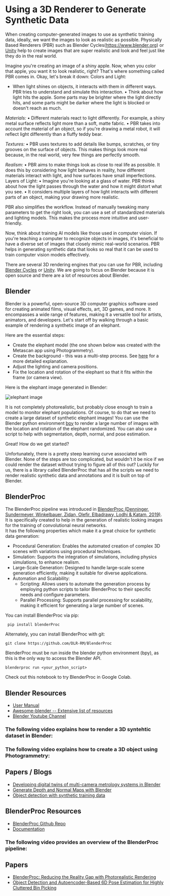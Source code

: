# Using a 3D Renderer to Generate Synthetic Data

When creating computer-generated images to use as synthetic training data, ideally, we want the images to look as realistic as possible.
Physically Based Renderers (PBR) such as Blender Cycles(https://www.blender.org)
or [Unity](https://unity.com) help to create images that are super realistic and look and feel just like they do in the real world.

Imagine you're creating an image of a shiny apple. Now, when you color that apple, you want it to look realistic, right?
That's where something called PBR comes in.
Okay, let's break it down:
Colors and Light:

- When light shines on objects, it interacts with them in different ways. PBR tries to understand and simulate this interaction.
  • Think about how light hits the apple. Some parts may be brighter where the light directly hits, and some parts might be darker where the light is blocked or doesn't reach as much.

_Materials:_
• Different materials react to light differently. For example, a shiny metal surface reflects light more than a soft, matte fabric.
• PBR takes into account the material of an object, so if you're drawing a metal robot, it will reflect light differently than a fluffy teddy bear.

_Textures:_
• PBR uses textures to add details like bumps, scratches, or tiny grooves on the surface of objects. This makes things look more real because, in the real world, very few things are perfectly smooth.

_Realism:_
• PBR aims to make things look as close to real life as possible. It does this by considering how light behaves in reality, how different materials interact with light, and how surfaces have small imperfections.
Layers of Light:
• Imagine you're looking at a glass of water. PBR thinks about how the light passes through the water and how it might distort what you see.
• It considers multiple layers of how light interacts with different parts of an object, making your drawing more realistic.

PBR also simplifies the workflow. Instead of manually tweaking many parameters to get the right look,
you can use a set of standardized materials and lighting models.
This makes the process more intuitive and user-friendly.

Now, think about training AI models like those used in computer vision.
If you're teaching a computer to recognize objects in images, it's beneficial to have a diverse set of
images that closely mimic real-world scenarios. PBR helps in generating synthetic data that looks so real that it can be used
to train computer vision models effectively.

There are several 3D rendering engines that you can use for PBR, including [Blender Cycles](https://www.blender.org)
or [Unity](https://unity.com). We are going to focus on Blender because it is open source and there are a lot of resources about Blender.

## Blender

Blender is a powerful, open-source 3D computer graphics software used for creating animated films, visual effects, art, 3D games, and more.
It encompasses a wide range of features, making it a versatile tool for artists, animators, and developers.
Let's start off by
walking through a basic example of rendering a synthetic image of an elephant.

Here are the essential steps:

- Create the elephant model (the one shown below was created with the Metascan app using Photogrammetry).
- Create the background - this was a multi-step process. See [here](https://github.com/kfahn22/Synthetic-Data-Creation-in-Blender/tree/main/BACKGROUND)
  for a more detailed explanation.
- Adjust the lighting and camera positions.
- Fix the location and rotation of the elephant so that it fits within the frame (or camera view).

Here is the elephant image generated in Blender:

![elephant image](URL)

It is not completely photorealistic, but probably close enough to train a model to monitor elephant populations. Of course, to do
that we need to create a large dataset of synthetic elephant images! You can use the Blender python environment
[bpy](https://docs.blender.org/api/current/info_advanced_blender_as_bpy.html) to render
a large number of images with the location and rotation of the elephant randomized.
You can also use a script to help with segmentation, depth, normal, and pose estimation.

Great! How do we get started?

Unfortunately, there is a pretty steep learning curve associated with Blender. None of the steps are too complicated,
but wouldn't it be nice if we could render the dataset without trying to figure all of this out?
Luckily for us, there is a library called BlenderProc that has all the scripts we need to render realistic synthetic data
and annotations and it is built on top of Blender.

## BlenderProc

The BlenderProc pipeline was introduced in [BlenderProc (Denninger, Sundermeyer, Winkelbauer, Zidan, Olefir, Elbadrawy, Lodhi & Katam, 2019)](https://arxiv.org/abs/1911.01911).
It is specifically created to help in the generation of realistic looking images for the training of convolutional neural networks.  
 It has the following properties which make it a great choice for synthetic data generation:

- Procedural Generation: Enables the automated creation of complex 3D scenes with variations using procedural techniques.
- Simulation: Supports the integration of simulations, including physics simulations, to enhance realism.
- Large-Scale Generation: Designed to handle large-scale scene generation efficiently, making it suitable for diverse applications.
- Automation and Scalability:
  - Scripting: Allows users to automate the generation process by employing python scripts to tailor BlenderProc to their specific needs and configure parameters.
  - Parallel Processing: Supports parallel processing for scalability, making it efficient for generating a large number of scenes.

You can install BlenderProc via pip:

```bash
 pip install blenderProc
```

Alternately, you can install BlenderProc with git:

`git clone https://github.com/DLR-RM/BlenderProc`

BlenderProc must be run inside the blender python environment (bpy), as this is the only way to access the Blender API.

`blenderproc run <your_python_script>`

Check out this notebook to try BlenderProc in Google Colab.

## Blender Resources

- [User Manual](https://docs.blender.org/manual/en/latest/0)
- [Awesome-blender -- Extensive list of resources](https://awesome-blender.netlify.app)
- [Blender Youtube Channel](https://www.youtube.com/@BlenderOfficial)

### The following video explains how to render a 3D syntehtic dataset in Blender:

<Youtube id="E1Pqpfg5kSo" />

### The following video explains how to create a 3D object using Photogrammetry:

<Youtube id="Pcqokf3PG_4" />

## Papers / Blogs

- [Developing digital twins of multi-camera metrology systems in Blender](https://iopscience.iop.org/article/10.1088/1361-6501/acc59e/pdf_)
- [Generate Depth and Normal Maps with Blender](https://www.saifkhichi.com/blog/blender-depth-map-surface-normals)
- [Object detection with synthetic training data](https://medium.com/rowden/object-detection-with-synthetic-training-data-f6735a5a34bc)

## BlenderProc Resources

- [BlenderProc Github Repo](https://github.com/DLR-RM/BlenderProc)
- [Documentation](https://dlr-rm.github.io/BlenderProc/)

### The following video provides an overview of the BlenderProc pipeline:

<Youtube id="1AvY_iS6xQA" />

## Papers

- [BlenderProc: Reducing the Reality Gap with Photorealistic Rendering](https://elib.dlr.de/139317/1/denninger.pdf)
- [Object Detection and Autoencoder-Based 6D Pose Estimation for Highly Cluttered Bin Picking](https://arxiv.org/pdf/2106.08045.pdf)

